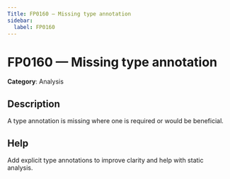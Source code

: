 ```yaml
---
Title: FP0160 — Missing type annotation
sidebar:
  label: FP0160
---
```


# FP0160 — Missing type annotation

**Category**: Analysis

## Description

A type annotation is missing where one is required or would be beneficial.

## Help

Add explicit type annotations to improve clarity and help with static analysis.
